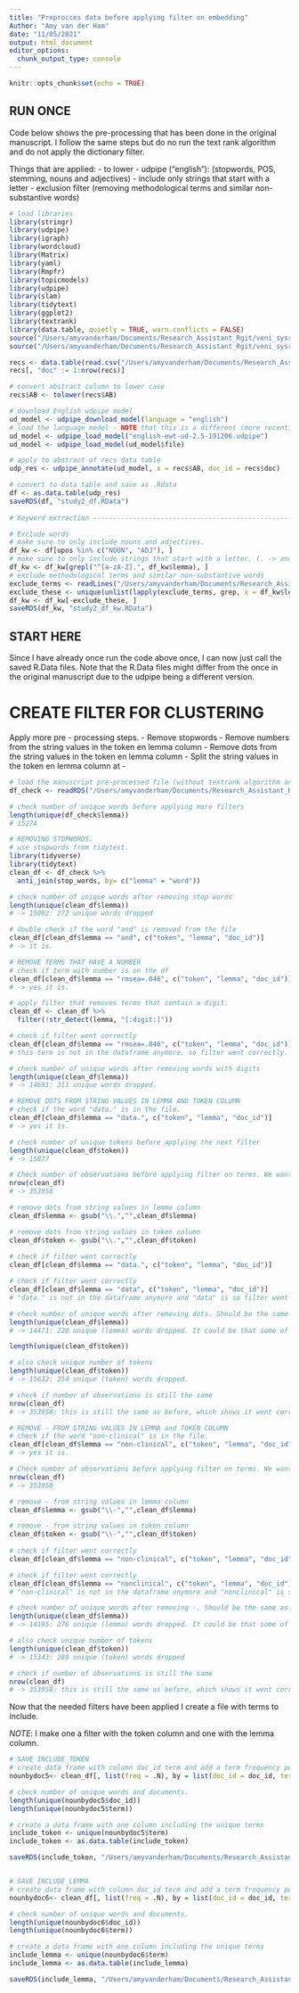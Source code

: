 ```yaml
---
title: "Preprocces data before applying filter on embedding"
Author: "Amy van der Ham"
date: "11/05/2021"
output: html_document
editor_options: 
  chunk_output_type: console
---
```


```r
knitr::opts_chunk$set(echo = TRUE)
```

## RUN ONCE
Code below shows the pre-processing that has been done in the original manuscript. I follow the same steps but do no run the text rank algorithm and do not apply the dictionary filter. 

Things that are applied: 
- to lower
- udpipe ("english"): (stopwords, POS, stemming, nouns and adjectives)
- include only strings that start with a letter
- exclusion filter (removing methodological terms and similar non-substantive words)

```r
# load libraries
library(stringr)
library(udpipe)
library(igraph)
library(wordcloud)
library(Matrix)
library(yaml)
library(Rmpfr)
library(topicmodels)
library(udpipe)
library(slam)
library(tidytext)
library(ggplot2)
library(textrank)
library(data.table, quietly = TRUE, warn.conflicts = FALSE)
source("/Users/amyvanderham/Documents/Research_Assistant_Rgit/veni_sysrev/word_functions.R")
source("/Users/amyvanderham/Documents/Research_Assistant_Rgit/veni_sysrev/circle2.R")

recs <- data.table(read.csv("/Users/amyvanderham/Documents/Research_Assistant_Rgit/veni_sysrev/recs_final.csv"))
recs[, "doc" := 1:nrow(recs)]

# convert abstract column to lower case
recs$AB <- tolower(recs$AB)

# download English udpipe model
ud_model <- udpipe_download_model(language = "english")
# load the language model - NOTE that this is a different (more recent) version than the one Caspar used. 
ud_model <- udpipe_load_model("english-ewt-ud-2.5-191206.udpipe")
ud_model <- udpipe_load_model(ud_model$file)

# apply to abstract of recs data table
udp_res <- udpipe_annotate(ud_model, x = recs$AB, doc_id = recs$doc)

# convert to data table and save as .Rdata
df <- as.data.table(udp_res)
saveRDS(df, "study2_df.RData")
  
# Keyword extraction ------------------------------------------------------

# Exclude words
# make sure to only include nouns and adjectives. 
df_kw <- df[upos %in% c("NOUN", "ADJ"), ]
# make sure to only include strings that start with a letter. (. -> and end with any character?)
df_kw <- df_kw[grepl("^[a-zA-Z].", df_kw$lemma), ]
# exclude methodological terms and similar non-substantive words
exclude_terms <- readLines("/Users/amyvanderham/Documents/Research_Assistant_Rgit/veni_sysrev/exclude_terms.txt")
exclude_these <- unique(unlist(lapply(exclude_terms, grep, x = df_kw$lemma)))
df_kw <- df_kw[-exclude_these, ]
saveRDS(df_kw, "study2_df_kw.RData")
```

## START HERE
Since I have already once run the code above once, I can now just call the saved R.Data files. Note that the R.Data files might differ from the once in the original manuscript due to the udpipe being a different version.


# CREATE FILTER FOR CLUSTERING
Apply more pre - processing steps. 
  - Remove stopwords
  - Remove numbers from the string values in the token en lemma column
  - Remove dots from the string values in the token en lemma column
  - Split the string values in the token en lemma column at - 

```r
# load the manuscript pre-processed file (without textrank algorithm and dict filter having been applied)
df_check <- readRDS("/Users/amyvanderham/Documents/Research_Assistant_Rgit/veni_sysrev/study2_df_kw.RData")

# check number of unique words before applying more filters
length(unique(df_check$lemma))
# 15274

# REMOVING STOPWORDS.
# use stopwords from tidytext. 
library(tidyverse)
library(tidytext)
clean_df <- df_check %>%
  anti_join(stop_words, by= c("lemma" = "word"))

# check number of unique words after removing stop words
length(unique(clean_df$lemma))
# -> 15002: 272 unique words dropped 

# double check if the word "and" is removed from the file
clean_df[clean_df$lemma == "and", c("token", "lemma", "doc_id")]
# -> it is. 

# REMOVE TERMS THAT HAVE A NUMBER
# check if term with number is on the df
clean_df[clean_df$lemma == "rmsea=.046", c("token", "lemma", "doc_id")]
# -> yes it is. 

# apply filter that removes terms that contain a digit. 
clean_df <- clean_df %>%
  filter(!str_detect(lemma, "[:digit:]"))

# check if filter went correctly 
clean_df[clean_df$lemma == "rmsea=.046", c("token", "lemma", "doc_id")]
# this term is not in the dataframe anymore, so filter went correctly. 

# check number of unique words after removing words with digits
length(unique(clean_df$lemma))
# -> 14691: 311 unique words dropped.

# REMOVE DOTS FROM STRING VALUES IN LEMMA AND TOKEN COLUMN
# check if the word "data." is in the file.
clean_df[clean_df$lemma == "data.", c("token", "lemma", "doc_id")]
# -> yes it is. 

# check number of unique tokens before applying the next filter
length(unique(clean_df$token))
# -> 15877

# Check number of observations before applying filter on terms. We want the number of observations to stay the same because we are not removing words, we are only removing part parts of the words.
nrow(clean_df)
# -> 353958

# remove dots from string values in lemma column 
clean_df$lemma <- gsub("\\.","",clean_df$lemma)

# remove dots from string values in token column 
clean_df$token <- gsub("\\.","",clean_df$token)
          
# check if filter went correctly 
clean_df[clean_df$lemma == "data.", c("token", "lemma", "doc_id")]

# check if filter went correctly 
clean_df[clean_df$lemma == "data", c("token", "lemma", "doc_id")]
# "data." is not in the dataframe anymore and "data" is so filter went correctly 

# check number of unique words after removing dots. Should be the same as before. 
length(unique(clean_df$lemma))
# -> 14471: 220 unique (lemma) words dropped. It could be that some of the words were in there with a . and without, so this will reduce the number of unique words if we remove dots. 

length(unique(clean_df$token))

# also check unique number of tokens
length(unique(clean_df$token))
# -> 15632: 254 unique (token) words dropped.

# check if number of observations is still the same 
nrow(clean_df)
# -> 353958: this is still the same as before, which shows it went correctly. 

# REMOVE - FROM STRING VALUES IN LEMMA and TOKEN COLUMN
# check if the word "non-clinical" is in the file.
clean_df[clean_df$lemma == "non-clinical", c("token", "lemma", "doc_id")]
# -> yes it is. 

# Check number of observations before applying filter on terms. We want the number of observations to stay the same because we are not removing words, we are only removing part parts of the words.
nrow(clean_df)
# -> 353958

# remove - from string values in lemma column 
clean_df$lemma <- gsub("\\-","",clean_df$lemma)

# remove - from string values in token column 
clean_df$token <- gsub("\\-","",clean_df$token)
          
# check if filter went correctly 
clean_df[clean_df$lemma == "non-clinical", c("token", "lemma", "doc_id")]

# check if filter went correctly 
clean_df[clean_df$lemma == "nonclinical", c("token", "lemma", "doc_id")]
# "non-clinical" is not in the dataframe anymore and "nonclinical" is so filter went correctly 

# check number of unique words after removing -. Should be the same as before. 
length(unique(clean_df$lemma))
# -> 14195: 276 unique (lemma) words dropped. It could be that some of the words were in there with a - and without, so this will reduce the number of unique words if we remove -. 

# also check unique number of tokens
length(unique(clean_df$token))
# -> 15343: 289 unique (token) words dropped

# check if number of observations is still the same 
nrow(clean_df)
# -> 353958: this is still the same as before, which shows it went correctly. 
```


Now that the needed filters have been applied I  create a file with terms to include. 

*NOTE*: I make one a filter with the token column and one with the lemma column. 


```r
# SAVE INCLUDE_TOKEN
# create data frame with column doc_id term and add a term frequency per doc column column
nounbydoc5<- clean_df[, list(freq = .N), by = list(doc_id = doc_id, term = token)]

# check number of unique words and documents. 
length(unique(nounbydoc5$doc_id)) 
length(unique(nounbydoc5$term)) 

# create a data frame with one column including the unique terms
include_token <- unique(nounbydoc5$term)
include_token <- as.data.table(include_token)

saveRDS(include_token, "/Users/amyvanderham/Documents/Research_Assistant_Rgit/veni_sysrev/amy/include_token.RData")


# SAVE INCLUDE_LEMMA
# create data frame with column doc_id term and add a term frequency per doc column column
nounbydoc6<- clean_df[, list(freq = .N), by = list(doc_id = doc_id, term = lemma)]

# check number of unique words and documents. 
length(unique(nounbydoc6$doc_id)) 
length(unique(nounbydoc6$term)) 

# create a data frame with one column including the unique terms
include_lemma <- unique(nounbydoc6$term)
include_lemma <- as.data.table(include_lemma)

saveRDS(include_lemma, "/Users/amyvanderham/Documents/Research_Assistant_Rgit/veni_sysrev/amy/include_lemma.RData")
```
